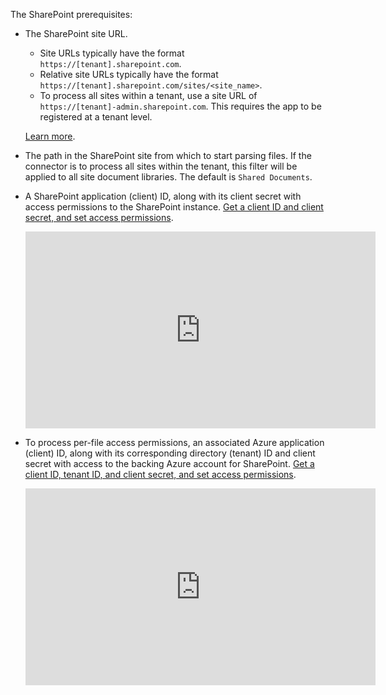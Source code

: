 The SharePoint prerequisites:

- The SharePoint site URL.

  - Site URLs typically have the format `https://[tenant].sharepoint.com`.
  - Relative site URLs typically have the format `https://[tenant].sharepoint.com/sites/<site_name>`. 
  - To process all sites within a tenant, use a site URL of `https://[tenant]-admin.sharepoint.com`. This requires the app to be registered at a tenant level.

  [Learn more](https://learn.microsoft.com/microsoft-365/community/query-string-url-tricks-sharepoint-m365).

- The path in the SharePoint site from which to start parsing files. If the connector is to process all sites within the tenant, this filter will be applied to all site document libraries. The default is `Shared Documents`.
- A SharePoint application (client) ID, along with its client secret with access permissions to the SharePoint instance. [Get a client ID and client secret, and set access permissions](https://github.com/vgrem/Office365-REST-Python-Client/wiki/How-to-connect-to-SharePoint-Online-and-and-SharePoint-2013-2016-2019-on-premises--with-app-principal).

  <iframe
  width="560"
  height="315"
  src="https://www.youtube.com/embed/Tn-jB7vdnOE"
  title="YouTube video player"
  frameborder="0"
  allow="accelerometer; autoplay; clipboard-write; encrypted-media; gyroscope; picture-in-picture"
  allowfullscreen
  ></iframe>

- To process per-file access permissions, an associated Azure application (client) ID, along with its corresponding directory (tenant) ID and client secret with access to the backing Azure account for SharePoint. [Get a client ID, tenant ID, and client secret, and set access permissions](https://tsmatz.wordpress.com/2016/10/07/application-permission-with-v2-endpoint-and-microsoft-graph/).

  <iframe
  width="560"
  height="315"
  src="https://www.youtube.com/embed/GmWejAg2cfA"
  title="YouTube video player"
  frameborder="0"
  allow="accelerometer; autoplay; clipboard-write; encrypted-media; gyroscope; picture-in-picture"
  allowfullscreen
  ></iframe>
